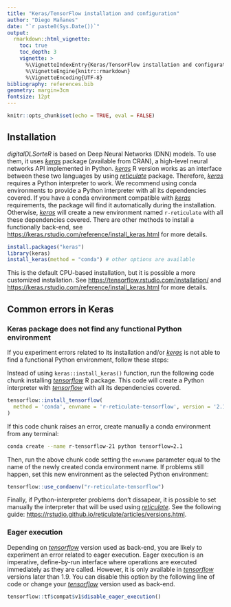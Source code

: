 ```yaml
---
title: "Keras/TensorFlow installation and configuration"
author: "Diego Mañanes"
date: "`r paste0(Sys.Date())`"
output: 
  rmarkdown::html_vignette:
    toc: true
    toc_depth: 3
    vignette: >
      %\VignetteIndexEntry{Keras/TensorFlow installation and configuration}
      %\VignetteEngine{knitr::rmarkdown}
      %\VignetteEncoding{UTF-8}
bibliography: references.bib
geometry: margin=3cm
fontsize: 12pt
---
```


```r
knitr::opts_chunk$set(echo = TRUE, eval = FALSE)
```

## Installation

_digitalDLSorteR_ is based on Deep Neural Networks (DNN) models. To use them, it uses [_keras_](https://cran.r-project.org/web/packages/keras/index.html) package (available from CRAN), a high-level neural networks API implemented in Python. [_keras_](https://cran.r-project.org/web/packages/keras/index.html) R version works as an interface between these two languages by using [_reticulate_](https://cran.r-project.org/web/packages/reticulate/index.html) package. Therefore, [_keras_](https://cran.r-project.org/web/packages/keras/index.html) requires a Python interpreter to work. We recommend using conda environments to provide a Python interpreter with all its dependencies covered. If you have a conda environment compatible with [_keras_](https://cran.r-project.org/web/packages/keras/index.html) requirements, the package will find it automatically during the installation. Otherwise, [_keras_](https://cran.r-project.org/web/packages/keras/index.html) will create a new environment named `r-reticulate` with all these dependencies covered. There are other methods to install a functionally back-end, see <https://keras.rstudio.com/reference/install_keras.html> for more details.

```r
install.packages("keras")
library(keras)
install_keras(method = "conda") # other options are available
```

This is the default CPU-based installation, but it is possible a more customized installation. See <https://tensorflow.rstudio.com/installation/> and <https://keras.rstudio.com/reference/install_keras.html> for more details.

## Common errors in Keras

### Keras package does not find any functional Python environment

If you experiment errors related to its installation and/or [_keras_](https://cran.r-project.org/web/packages/keras/index.html) is not able to find a functional Python environment, follow these steps:

Instead of using `keras::install_keras()` function, run the following code chunk installing [_tensorflow_](https://cran.r-project.org/web/packages/tensorflow/index.html) R package. This code will create a Python interpreter with [_tensorflow_](https://cran.r-project.org/web/packages/tensorflow/index.html) with all its dependencies covered.

```r
tensorflow::install_tensorflow(
  method = 'conda', envname = 'r-reticulate-tensorflow', version = '2.1.0-cpu'
)
```

If this code chunk raises an error, create manually a conda environment from any terminal:

```bash
conda create --name r-tensorflow-21 python tensorflow=2.1
```

Then, run the above chunk code setting the `envname` parameter equal to the name of the newly created conda environment name. If problems still happen, set this new environment as the selected Python environment:

```r
tensorflow::use_condaenv("r-reticulate-tensorflow")
```

Finally, if Python-interpreter problems don't dissapear, it is possible to set manually the interpreter that will be used using [_reticulate_](https://cran.r-project.org/web/packages/reticulate/index.html). See the following guide: <https://rstudio.github.io/reticulate/articles/versions.html>.

### Eager execution

Depending on [_tensorflow_](https://cran.r-project.org/web/packages/tensorflow/index.html) version used as back-end, you are likely to experiment an error related to eager execution. Eager execution is an imperative, define-by-run interface where operations are executed immediately as they are called. However, it is only available in [_tensorflow_](https://cran.r-project.org/web/packages/tensorflow/index.html) versions later than 1.9. You can disable this option by the following line of code or change your [_tensorflow_](https://cran.r-project.org/web/packages/tensorflow/index.html) version used as back-end.

```r
tensorflow::tf$compat$v1$disable_eager_execution()
```
